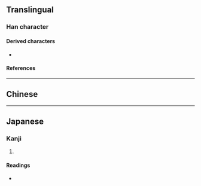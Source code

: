 {{also|健}}
{{character info/new}}
==Translingual==

===Han character===
{{Han char|rn=60|rad=彳|as=08|sn=11|four=|canj=HONKQ|ids=⿰彳建}}

====Derived characters====
* {{l|mul|[[𩻥]]}}

====References====
{{Han ref|kx=0370.051|hdz=20831.120|uh=5FA4}}

----

==Chinese==
{{zh-see|健}}

----

==Japanese==

===Kanji===
{{ja-kanji|grade=|rs=彳08}}

# {{rfdef|ja|sort=彳08}}

====Readings====
* {{ja-readings|on=|kun=たけし, けん}}